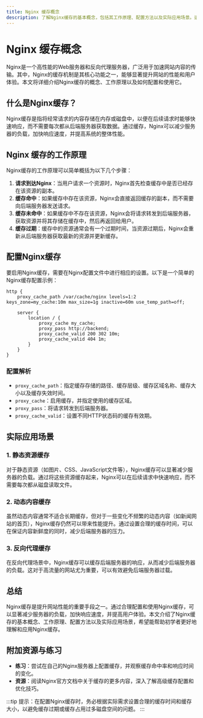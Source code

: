 ```yaml
---
title: Nginx 缓存概念
description: 了解Nginx缓存的基本概念，包括其工作原理、配置方法以及实际应用场景。适合初学者学习Nginx缓存机制。
---
```


# Nginx 缓存概念

Nginx是一个高性能的Web服务器和反向代理服务器，广泛用于加速网站内容的传输。其中，Nginx的缓存机制是其核心功能之一，能够显著提升网站的性能和用户体验。本文将详细介绍Nginx缓存的概念、工作原理以及如何配置和使用它。

## 什么是Nginx缓存？

Nginx缓存是指将经常请求的内容存储在内存或磁盘中，以便在后续请求时能够快速响应，而不需要每次都从后端服务器获取数据。通过缓存，Nginx可以减少服务器的负载，加快响应速度，并提高系统的整体性能。

## Nginx 缓存的工作原理

Nginx缓存的工作原理可以简单概括为以下几个步骤：

1. **请求到达Nginx**：当用户请求一个资源时，Nginx首先检查缓存中是否已经存在该资源的副本。
2. **缓存命中**：如果缓存中存在该资源，Nginx会直接返回缓存的副本，而不需要向后端服务器发送请求。
3. **缓存未命中**：如果缓存中不存在该资源，Nginx会将请求转发到后端服务器，获取资源并将其存储在缓存中，然后再返回给用户。
4. **缓存过期**：缓存中的资源通常会有一个过期时间，当资源过期后，Nginx会重新从后端服务器获取最新的资源并更新缓存。

## 配置Nginx缓存

要启用Nginx缓存，需要在Nginx配置文件中进行相应的设置。以下是一个简单的Nginx缓存配置示例：

```nginx
http {
    proxy_cache_path /var/cache/nginx levels=1:2 keys_zone=my_cache:10m max_size=1g inactive=60m use_temp_path=off;

    server {
        location / {
            proxy_cache my_cache;
            proxy_pass http://backend;
            proxy_cache_valid 200 302 10m;
            proxy_cache_valid 404 1m;
        }
    }
}
```

### 配置解析

- `proxy_cache_path`：指定缓存存储的路径、缓存层级、缓存区域名称、缓存大小以及缓存失效时间。
- `proxy_cache`：启用缓存，并指定使用的缓存区域。
- `proxy_pass`：将请求转发到后端服务器。
- `proxy_cache_valid`：设置不同HTTP状态码的缓存有效期。

## 实际应用场景

### 1. 静态资源缓存

对于静态资源（如图片、CSS、JavaScript文件等），Nginx缓存可以显著减少服务器的负载。通过将这些资源缓存起来，Nginx可以在后续请求中快速响应，而不需要每次都从磁盘读取文件。

### 2. 动态内容缓存

虽然动态内容通常不适合长期缓存，但对于一些变化不频繁的动态内容（如新闻网站的首页），Nginx缓存仍然可以带来性能提升。通过设置合理的缓存时间，可以在保证内容新鲜度的同时，减少后端服务器的压力。

### 3. 反向代理缓存

在反向代理场景中，Nginx缓存可以缓存后端服务器的响应，从而减少后端服务器的负载。这对于高流量的网站尤为重要，可以有效避免后端服务器过载。

## 总结

Nginx缓存是提升网站性能的重要手段之一。通过合理配置和使用Nginx缓存，可以显著减少服务器的负载，加快响应速度，并提高用户体验。本文介绍了Nginx缓存的基本概念、工作原理、配置方法以及实际应用场景，希望能帮助初学者更好地理解和应用Nginx缓存。

## 附加资源与练习

- **练习**：尝试在自己的Nginx服务器上配置缓存，并观察缓存命中率和响应时间的变化。
- **资源**：阅读Nginx官方文档中关于缓存的更多内容，深入了解高级缓存配置和优化技巧。

:::tip
提示：在配置Nginx缓存时，务必根据实际需求设置合理的缓存时间和缓存大小，以避免缓存过期或缓存占用过多磁盘空间的问题。
:::